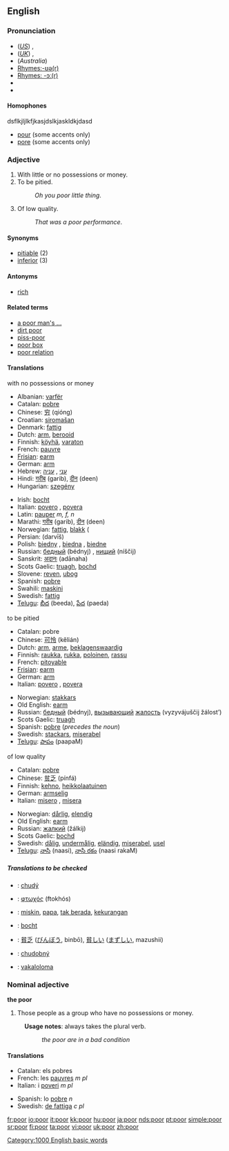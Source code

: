 ==English==

{{rank|less|till|next|257|poor|present|water|stood}}

===Pronunciation===
* (''[[General American|US]]'') {{IPA|/pʊr/, /pɔr/}}, {{SAMPA|/pUr/, /pOr/}}
* (''[[Received Pronunciation|UK]]'') {{IPA|/pɔː/, /pʊə/}}, {{SAMPA|/pO:/, /pU@/}}
* (''Australia'') {{IPA|/pɔə/}}
* [[Rhymes:English:-ʊə(r)|Rhymes:-ʊə(r)]]
* [[Rhymes:English:-ɔː(r)|Rhymes: -ɔː(r)]]
* {{audio|en-us-poor.ogg|Audio (US)}}
* {{audio|en-uk-poor.ogg|Audio (UK)}}

====Homophones====dsflkjljlkfjkasjdslkjaskldkjdasd
*[[pour]] (some accents only)
*[[pore]] (some accents only)

===Adjective===
{{en-adj-er}}

# With little or no possessions or money.
# To be pitied.
#:''Oh you poor little thing''.
# Of low quality.
#:''That was a poor performance''.

====Synonyms====
*[[pitiable]] (2)
*[[inferior]] (3)

====Antonyms====
*[[rich]]

====Related terms====
*[[a poor man's ...]]
*[[dirt poor]]
*[[piss-poor]]
*[[poor box]]
*[[poor relation]]

====Translations====
;with no possessions or money
{{top}}
*Albanian: [[varfër]]
*Catalan: [[pobre]]
*Chinese: [[穷]] (qióng)
*Croatian: [[siromašan]]
*Denmark: [[fattig]]
*Dutch: [[arm#Dutch|arm]], [[berooid]]
*Finnish: [[köyhä]], [[varaton]]
*French: [[pauvre]]
*[[Frisian]]: [[earm]]
*German: [[arm#German|arm]]
*Hebrew: [[עני]] {{m}}, [[עניה]] {{f}}
*Hindi: [[गरीब]] (garib), [[दीन]] (deen)
*Hungarian: [[szegény]]
{{mid}}
*Irish: [[bocht]]
*Italian: [[povero]] {{m}}, [[povera]] {{f}}
*Latin: [[pauper]] ''m, f, n''
*Marathi: [[गरीब]] (garib), [[दीन]] (deen)
*Norwegian: [[fattig]], [[blakk]] ({{colloquial}}
*Persian: {{FAchar|[[درویش]]}} (darvīš)
*Polish: [[biedny]] {{m}}, [[biedna]] {{f}}, [[biedne]] {{n}}
*Russian: [[бедный]] (bédnyj) {{m}}, [[нищий]] (níščij) {{m}}
*Sanskrit: [[अदानः]] (adānaha)
*Scots Gaelic: [[truagh]], [[bochd]]
*Slovene: [[reven]], [[ubog]]
*Spanish: [[pobre]]
*Swahili: [[maskini]]
*Swedish: [[fattig]]
*[[Telugu]]: [[బీద]] (beeda), [[పేద]] (paeda)
{{bottom}}

;to be pitied
{{top}}
*Catalan: pobre
*Chinese: [[可怜]] (kělián)
*Dutch: [[arm#Dutch|arm]], [[arme]], [[beklagenswaardig]]
*Finnish: [[raukka]], [[rukka]], [[poloinen]], [[rassu]]
*French: [[pitoyable]]
*[[Frisian]]: [[earm]]
*German: [[arm#German|arm]]
*Italian: [[povero]] {{m}}, [[povera]] {{f}}
{{mid}}
*Norwegian: [[stakkars]]
*Old English: [[earm]]
*Russian: [[бедный]] (bédnyj), [[вызывающий]] [[жалость]] (vyzyvájuščij žálost’)
*Scots Gaelic: [[truagh]]
*Spanish: [[pobre]] (''precedes the noun'')
*Swedish: [[stackars]], [[miserabel]]
*[[Telugu]]: [[పాపం]] (paapaM)
{{bottom}}

;of low quality
{{top}}
*Catalan: [[pobre]]
*Chinese: [[贫乏]] (pínfá)
*Finnish: [[kehno]], [[heikkolaatuinen]]
*German: [[armselig#German|armselig]]
*Italian: [[misero]] {{m}}, [[misera]] {{f}}
{{mid}}
*Norwegian: [[dårlig]], [[elendig]]
*Old English: [[earm]]
*Russian: [[жалкий]] (žálkij)
*Scots Gaelic: [[bochd]]
*Swedish: [[dålig]], [[undermålig]], [[eländig]], [[miserabel]], [[usel]]
*[[Telugu]]: [[నాసి]] (naasi), [[నాసి రకం]] (naasi rakaM)
{{bottom}}

=====Translations to be checked=====
{{checktrans}}
*{{ttbc|Czech}}: [[chudý]]
*{{ttbc|Greek}}: [[φτωχός]] (ftokhós) {{m}}
*{{ttbc|Indonesian}}: [[miskin]], [[papa]], [[tak berada]], [[kurang|kekurangan]]
*{{ttbc|Irish}}: [[bocht]]
*{{ttbc|Japanese}}: [[貧乏]] ([[びんぼう]], binbō), [[貧しい]] ([[まずしい]], mazushii)
*{{ttbc|Slovak}}: [[chudobný]]  
*{{ttbc|Fijian}}:  [[vakaloloma]]

===Nominal adjective===
'''the poor'''

# Those people as a group who have no possessions or money.
:'''Usage notes''': always takes the plural verb.
::''the poor are in a bad condition''

====Translations====
{{top}}
*Catalan: els pobres
*French: les [[pauvres]] ''m pl''
*Italian: i [[poveri]] ''m pl''
{{mid}}
*Spanish: lo [[pobre]] ''n''
*Swedish: [[de fattiga]] ''c pl''
{{bottom}}

[[Category:1000 English basic words]]

[[fr:poor]]
[[io:poor]]
[[it:poor]]
[[kk:poor]]
[[hu:poor]]
[[ja:poor]]
[[nds:poor]]
[[pt:poor]]
[[simple:poor]]
[[sr:poor]]
[[fi:poor]]
[[ta:poor]]
[[vi:poor]]
[[uk:poor]]
[[zh:poor]]